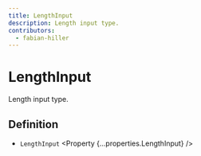 ```yaml
---
title: LengthInput
description: Length input type.
contributors:
  - fabian-hiller
---
```



# LengthInput

Length input type.

## Definition

- `LengthInput` <Property {...properties.LengthInput} />
